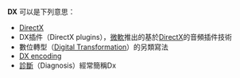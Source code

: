 '''DX''' 可以是下列意思：
* [[DirectX|DirectX]]
* DX插件（DirectX plugins），[[微軟|微軟]]推出的基於[[DirectX|DirectX]]的音頻插件技術
*數位轉型（[[Digital_Transformation|Digital Transformation]]）的另類寫法
* [[DX_encoding|DX encoding]]
* [[診斷|診斷]]（Diagnosis）經常簡稱Dx
{{disambig|Cat=二字拉丁字母缩写消歧义}}